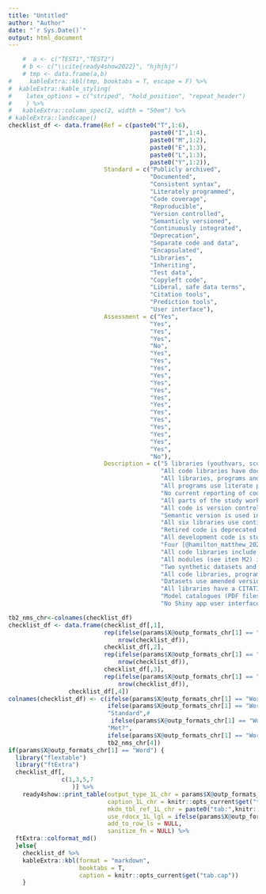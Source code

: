 ```yaml
---
title: "Untitled"
author: "Author"
date: "`r Sys.Date()`"
output: html_document
---
```

```r
    #  a <- c("TEST1","TEST2")
    # b <- c("\\cite{ready4show2022}", "hjhjhj")
    # tmp <- data.frame(a,b)   
#     kableExtra::kbl(tmp, booktabs = T, escape = F) %>%
#  kableExtra::kable_styling(
#    latex_options = c("striped", "hold_position", "repeat_header")
#    ) %>%  
#   kableExtra::column_spec(2, width = "50em") %>%
# kableExtra::landscape()
checklist_df <- data.frame(Ref = c(paste0("T",1:6),
                                        paste0("I",1:4),
                                        paste0("M",1:2),
                                        paste0("E",1:3),
                                        paste0("L",1:3),
                                        paste0("Y",1:2)),
                           Standard = c("Publicly archived",
                                        "Documented",
                                        "Consistent syntax",
                                        "Literately programmed",
                                        "Code coverage",
                                        "Reproducible",
                                        "Version controlled",
                                        "Semanticly versioned",
                                        "Continuously integrated",
                                        "Deprecation",
                                        "Separate code and data",
                                        "Encapsulated",
                                        "Libraries",
                                        "Inheriting",
                                        "Test data",
                                        "Copyleft code",
                                        "Liberal, safe data terms",
                                        "Citation tools",
                                        "Prediction tools",
                                        "User interface"),
                           Assessment = c("Yes",
                                        "Yes",
                                        "Yes",
                                        "Yes",
                                        "No",
                                        "Yes",
                                        "Yes",
                                        "Yes",
                                        "Yes",
                                        "Yes",
                                        "Yes",
                                        "Yes",
                                        "Yes",
                                        "Yes",
                                        "Yes",
                                        "Yes",
                                        "Yes",
                                        "Yes",
                                        "Yes",
                                        "No"),
                           Description = c("5 libraries (youthvars, scorz, specific, TTU and youthu) [@hamilton_matthew_2022_6084467; @hamilton_matthew_2022_6084824; @hamilton_matthew_2022_6116701; @gao_caroline_2022_6130155; @matthew_p_hamilton_2021_5646669], 3 programs [@hamilton_matthew_2022_6129906; @hamilton_matthew_2022_6416330; @hamilton_matthew_p_2022_6321821], 2 sub-routines [@hamilton_matthew_2022_6116385; @matthew_p_hamilton_2022_5976988] and 2 datasets [@DVN/DKDIB0_2021; @DVN/HJXYKQ_2021] are permanently archived with unique identifiers.",
                                           "All code libraries have documenting websites with URLs that concatenate 'https://ready4-dev.github.io/' and the package name (e.g. https://ready4-dev.github.io/youthvars). All three Markdown programs are self-documenting, with one [@hamilton_matthew_2022_6129906] including additional instructions in a README file. Only one sub-routine [@matthew_p_hamilton_2022_5976988] is documented with a meaningful README file. All datasets have meaningful metadata descriptors.",
                                           "All libraries, programs and sub-routines use the same house style, which allows most library documentation to be written by algorithms from the ready4fun package [@ready4fun2022]. All libraries except [@matthew_p_hamilton_2021_5646669] use framework syntax, as does one program [@hamilton_matthew_2022_6129906].",
                                           "All programs use literate programming.",
                                           "No current reporting of code coverage.",
                                           "All parts of the study workflow from raw data ingest through to data processing, analysis, reporting and dissemination of study outputs can be reproduced (if granted access to source data) or replicated (using supplied synthetic data) with one program [@hamilton_matthew_2022_6129906].",
                                           "All code is version controlled using Git and GitHub. All source code is available in a GitHub organisation [@ready4gh2022].",
                                           "Semantic version is used in all code. As no code library has yet been submitted to CRAN, only the development version extensions of each version number have been incremented to date.",
                                           "All six libraries use continuous integration (CI). CI results for each library can be viewed at a URL that concatenates 'https://github.com/ready4-dev/', the package name and '/actions' (e.g. https://github.com/ready4-dev/youthvars/actions)",
                                           "Retired code is deprecated using lifecycle package tools (e.g. everything after “## DEPRECATED FNS” in https://github.com/ready4-dev/youthvars/blob/main/data-raw/fns/add.R ). Package vignettes and datasets are also deprecated e.g. https://ready4-dev.github.io/youthvars/articles/Replication_DS.html )",
                                           "All development code is stored on repos in a GitHub organisation [@ready4gh2022] and all archived releases are available in a Zenodo community [@ready4zen2022]. All non-confidential data is stored in repositories within a Harvard Dataverse collection [@ready4dv2022]. ",
                                           "Four [@hamilton_matthew_2022_6084467; @hamilton_matthew_2022_6084824; @hamilton_matthew_2022_6116701; @gao_caroline_2022_6130155] out of five libraries include encapsulated  modules. Examples are the items beginning with Scorz, Specific and Youthvars that are listed in this table: https://ready4-dev.github.io/ready4/articles/V_01.html#current-ready4-framework-modules as well as the S4 classess from the TTU package listed here: https://ready4-dev.github.io/TTU/reference/index.html ",
                                           "All code libraries include functions. The most complete list of functions for each library is available by clicking the 'Manual - Developer (PDF)' link on each package's documentation homepage (see item T2 above).",
                                           "All modules (see item M2) inherit from the Ready4Module class and can be inherited from.",
                                           "Two synthetic datasets and their data dictionaries are publicly available in a data repository [@DVN/HJXYKQ_2021]. One (ymh_clinical_tb.RDS) closely resembles the study dataset and was released so that the main study algorithm [@hamilton_matthew_2022_6129906] can be rerun by those without access to the confidential study dataset. The other (eq5d_ds_dict.RDS) is deliberately different to the source dataset in both variable naming convention and the concepts used for predictors and outcome measures. It was created to demonstrate generalised applications of study algorithms.",
                                           "All code libraries, programs and sub-routines use GPL-3 licenses. ",
                                           "Datasets use amended version of template provided by Harvard Dataverse [@sampleterms2022].",
                                           "All libraries have a CITATION file in  the inst directory. All code repositories have a CITATION.cff file. All datasets have citation generating metadata.",
                                           "Model catalogues (PDF files beginning with 'AAA_TTU_MDL_CTG') are available in the study results dataset [@DVN/DKDIB0_2021] and describe the predictive performance of all models under a variety of usage regimes (including when the source dataset in the R model object is replaced with fake data). The youthu library [@matthew_p_hamilton_2021_5646669] includes tools for searching for and applying models compatible with different types of input data. An example program to demonstrate this functionality is available in both RMarkdown [@hamilton_matthew_2022_6416330] and rendered PDF formats (the 'Application.pdf' file in the study results dataset [@DVN/DKDIB0_2021]).  ",
                                           "No Shiny app user interface has yet been developed."))

tb2_nms_chr<-colnames(checklist_df)
checklist_df <- data.frame(checklist_df[,1],
                           rep(ifelse(params$X@outp_formats_chr[1] == "Word"," ","&nbsp; "),
                               nrow(checklist_df)),
                           checklist_df[,2],
                           rep(ifelse(params$X@outp_formats_chr[1] == "Word"," ","&nbsp; &nbsp; &nbsp; &nbsp; "),
                               nrow(checklist_df)),
                           checklist_df[,3],
                           rep(ifelse(params$X@outp_formats_chr[1] == "Word"," ","&nbsp; "),
                               nrow(checklist_df)),
                 checklist_df[,4])
colnames(checklist_df) <- c(ifelse(params$X@outp_formats_chr[1] == "Word","Code"," "),
                            ifelse(params$X@outp_formats_chr[1] == "Word","YYY"," "),
                            "Standard",#
                             ifelse(params$X@outp_formats_chr[1] == "Word","ZZZ","   "),
                            "Met?",
                            ifelse(params$X@outp_formats_chr[1] == "Word","AAA","   "),
                            tb2_nms_chr[4])
if(params$X@outp_formats_chr[1] == "Word") {
  library("flextable")
  library("ftExtra")
  checklist_df[,
               c(1,3,5,7
                  )] %>%
    ready4show::print_table(output_type_1L_chr = params$X@outp_formats_chr[1],
                            caption_1L_chr = knitr::opts_current$get("tab.cap"),
                            mkdn_tbl_ref_1L_chr = paste0("tab:",knitr::opts_current$get("tab.id")),
                            use_rdocx_1L_lgl = ifelse(params$X@outp_formats_chr[1]=="Word",T,F),
                            add_to_row_ls = NULL,
                            sanitize_fn = NULL) %>%
  ftExtra::colformat_md()
  }else{
    checklist_df %>%
    kableExtra::kbl(format = "markdown",
                    booktabs = T,
                    caption = knitr::opts_current$get("tab.cap")) 
    }
```
